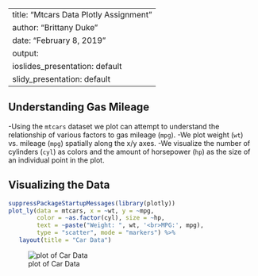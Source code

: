 
---
title: "Mtcars Data Plotly Assignment"
author: "Brittany Duke"
date: "February 8, 2019"
output:
  ioslides_presentation: default
  slidy_presentation: default
---

## Understanding Gas Mileage 

-Using the `mtcars` dataset we plot can attempt to understand the relationship of various factors to gas mileage (`mpg`). 
-We plot weight (`wt`) vs. mileage (`mpg`) spatially along the x/y axes. 
-We visualize the number of cylinders (`cyl`) as colors and the amount of horsepower (`hp`) as the size of an individual point in the plot. 

## Visualizing the Data 
 
```{r plot, echo=FALSE} 
suppressPackageStartupMessages(library(plotly)) 
plot_ly(data = mtcars, x = ~wt, y = ~mpg,  
        color = ~as.factor(cyl), size = ~hp, 
        text = ~paste("Weight: ", wt, '<br>MPG:', mpg), 
        type = "scatter", mode = "markers") %>% 
   layout(title = "Car Data") 
```
![plot of Car Data](images/Rplot.png)
 
